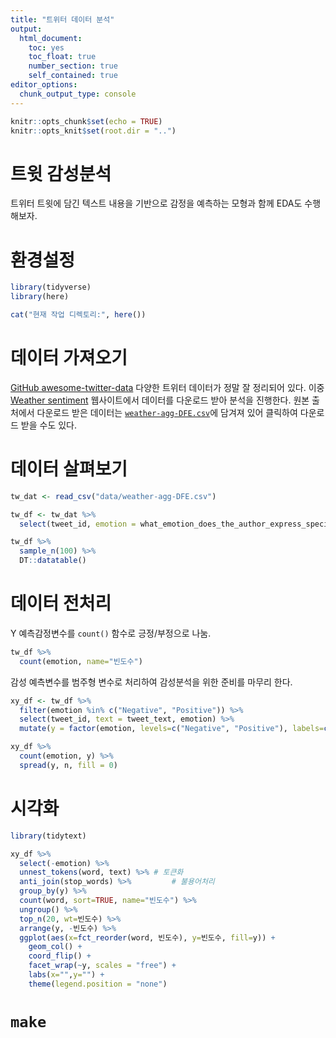 ```yaml
---
title: "트위터 데이터 분석"
output: 
  html_document:
    toc: yes
    toc_float: true
    number_section: true
    self_contained: true
editor_options: 
  chunk_output_type: console
---
```


```r
knitr::opts_chunk$set(echo = TRUE)
knitr::opts_knit$set(root.dir = "..")
```

# 트윗 감성분석

트위터 트윗에 담긴 텍스트 내용을 기반으로 감정을 예측하는 모형과 함께 EDA도 수행해보자.

# 환경설정

```r
library(tidyverse)
library(here)

cat("현재 작업 디렉토리:", here())
```

# 데이터 가져오기

[GitHub awesome-twitter-data](https://github.com/shaypal5/awesome-twitter-data) 다양한 트위터 데이터가 정말 잘 정리되어 있다.
이중 [Weather sentiment](https://data.world/crowdflower/weather-sentiment#) 웹사이트에서 데이터를 다운로드 받아 분석을 진행한다. 원본 출처에서 다운로드 받은 데이터는 [`weather-agg-DFE.csv`](../data/weather-agg-DFE.csv)에 담겨져 있어 클릭하여 다운로드 받을 수도 있다.

# 데이터 살펴보기

```r
tw_dat <- read_csv("data/weather-agg-DFE.csv")

tw_df <- tw_dat %>% 
  select(tweet_id, emotion = what_emotion_does_the_author_express_specifically_about_the_weather, tweet_text, date=`_last_judgment_at`)

tw_df %>% 
  sample_n(100) %>% 
  DT::datatable()
```

# 데이터 전처리

Y 예측감정변수를 `count()` 함수로 긍정/부정으로 나눔.

```r
tw_df %>% 
  count(emotion, name="빈도수")
```

감성 예측변수를 범주형 변수로 처리하여 감성분석을 위한 준비를 마무리 한다.

```r
xy_df <- tw_df %>% 
  filter(emotion %in% c("Negative", "Positive")) %>% 
  select(tweet_id, text = tweet_text, emotion) %>% 
  mutate(y = factor(emotion, levels=c("Negative", "Positive"), labels=c("부정", "긍정")))

xy_df %>% 
  count(emotion, y) %>% 
  spread(y, n, fill = 0)
```

# 시각화

```r
library(tidytext)

xy_df %>% 
  select(-emotion) %>% 
  unnest_tokens(word, text) %>% # 토큰화
  anti_join(stop_words) %>%         # 불용어처리
  group_by(y) %>% 
  count(word, sort=TRUE, name="빈도수") %>% 
  ungroup() %>% 
  top_n(20, wt=빈도수) %>% 
  arrange(y, -빈도수) %>% 
  ggplot(aes(x=fct_reorder(word, 빈도수), y=빈도수, fill=y)) +
    geom_col() +
    coord_flip() +
    facet_wrap(~y, scales = "free") +
    labs(x="",y="") +
    theme(legend.position = "none")

```

# `make`
